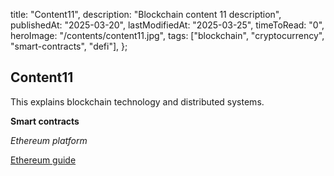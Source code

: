   title: "Content11",
  description: "Blockchain content 11 description",
  publishedAt: "2025-03-20",
  lastModifiedAt: "2025-03-25",
  timeToRead: "0",
  heroImage: "/contents/content11.jpg",
  tags: ["blockchain", "cryptocurrency", "smart-contracts", "defi"],
};

## Content11

This explains blockchain technology and distributed systems.

**Smart contracts**

_Ethereum platform_

[Ethereum guide](https://ethereum.org)
